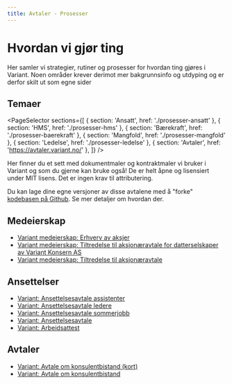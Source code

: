 ```yaml
---
title: Avtaler - Prosesser
---
```



# Hvordan vi gjør ting

Her samler vi strategier, rutiner og prosesser for hvordan ting gjøres i Variant. Noen områder krever derimot mer bakgrunnsinfo og utdyping og er derfor skilt ut som egne sider

## Temaer

<PageSelector
  sections={[
    { section: 'Ansatt', href: './prosesser-ansatt' },
    { section: 'HMS', href: './prosesser-hms' },
    { section: 'Bærekraft', href: './prosesser-baerekraft' },
    { section: 'Mangfold', href: './prosesser-mangfold' },
    { section: 'Ledelse', href: './prosesser-ledelse' },
    { section: 'Avtaler', href: 'https://avtaler.variant.no/' },
  ]}
/>

Her finner du et sett med dokumentmaler og kontraktmaler vi bruker i Variant og som du gjerne kan bruke også! De er helt åpne og lisensiert under MIT lisens. Det er ingen krav til attributering.

Du kan lage dine egne versjoner av disse avtalene med å "forke" [kodebasen på Github](https://github.com/varianter/dokument-mal). Se mer detaljer om hvordan der.

## Medeierskap

- [Variant medeierskap: Erhverv av aksjer](https://avtaler.variant.no/avtaler/aksjekjop.html)
- [Variant medeierskap: Tiltredelse til aksjonæravtale for datterselskaper av Variant Konsern AS](https://avtaler.variant.no/avtaler/aksjonaer-tiltredelse-konsern.html)
- [Variant medeierskap: Tiltredelse til aksjonæravtale](https://avtaler.variant.no/avtaler/aksjonaer-tiltredelse.html)

## Ansettelser

- [Variant: Ansettelsesavtale assistenter](https://avtaler.variant.no/avtaler/ansettelse-assistent.html)
- [Variant: Ansettelsesavtale ledere](https://avtaler.variant.no/avtaler/ansettelse-ledelse.html)
- [Variant: Ansettelsesavtale sommerjobb](https://avtaler.variant.no/avtaler/ansettelse-sommerjobb.html)
- [Variant: Ansettelsesavtale](https://avtaler.variant.no/avtaler/ansettelse.html)
- [Variant: Arbeidsattest](https://avtaler.variant.no/avtaler/attest.html)

## Avtaler

- [Variant: Avtale om konsulentbistand (kort)](https://avtaler.variant.no/avtaler/enkel-konsulentbistand.html)
- [Variant: Avtale om konsulentbistand](https://avtaler.variant.no/avtaler/konsulentbistand.html)
